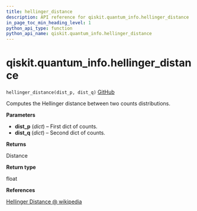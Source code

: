 ```yaml
---
title: hellinger_distance
description: API reference for qiskit.quantum_info.hellinger_distance
in_page_toc_min_heading_level: 1
python_api_type: function
python_api_name: qiskit.quantum_info.hellinger_distance
---
```


# qiskit.quantum\_info.hellinger\_distance

<span id="qiskit.quantum_info.hellinger_distance" />

`hellinger_distance(dist_p, dist_q)` [GitHub](https://github.com/qiskit/qiskit/tree/stable/0.22/qiskit/quantum_info/analysis/distance.py "view source code")

Computes the Hellinger distance between two counts distributions.

**Parameters**

*   **dist\_p** (*dict*) – First dict of counts.
*   **dist\_q** (*dict*) – Second dict of counts.

**Returns**

Distance

**Return type**

float

**References**

[Hellinger Distance @ wikipedia](https://en.wikipedia.org/wiki/Hellinger_distance)


